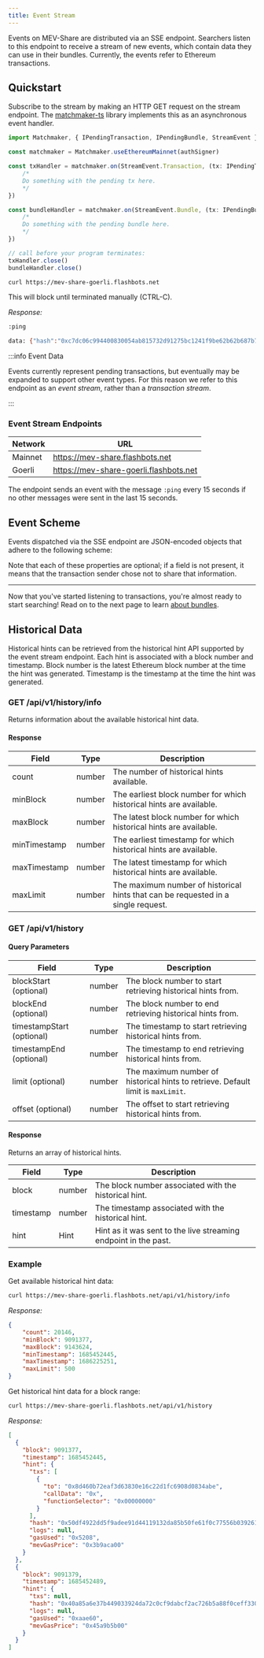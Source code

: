 ```yaml
---
title: Event Stream
---
```



Events on MEV-Share are distributed via an SSE endpoint. Searchers listen to this endpoint to receive a stream of new events, which contain data they can use in their bundles. Currently, the events refer to Ethereum transactions.

## Quickstart

Subscribe to the stream by making an HTTP GET request on the stream endpoint. The [matchmaker-ts](https://npmjs.com/@flashbots/matchmaker-ts) library implements this as an asynchronous event handler.

<Tabs>
<TabItem value="ts" label="matchmaker-ts">

```typescript
import Matchmaker, { IPendingTransaction, IPendingBundle, StreamEvent } from '@flashbots/matchmaker-ts'

const matchmaker = Matchmaker.useEthereumMainnet(authSigner)

const txHandler = matchmaker.on(StreamEvent.Transaction, (tx: IPendingTransaction) => {
    /*
    Do something with the pending tx here.
    */
})

const bundleHandler = matchmaker.on(StreamEvent.Bundle, (tx: IPendingBundle) => {
    /*
    Do something with the pending bundle here.
    */
})

// call before your program terminates:
txHandler.close()
bundleHandler.close()
```

</TabItem>
<TabItem value="sh" label="curl">

```sh
curl https://mev-share-goerli.flashbots.net
```

This will block until terminated manually (CTRL-C).

_Response:_

```sh
:ping

data: {"hash":"0xc7dc06c994400830054ab815732d91275bc1241f9be62b62b687b7882f19b8d4","logs":null,"txs":[{"to":"0x0000c335bc9d5d1af0402cad63fa7f258363d71a","functionSelector":"0x696d2073","callData":"0x696d20736861726969696969696e67"}]}
```

</TabItem>
</Tabs>

:::info Event Data

Events currently represent pending transactions, but eventually may be expanded to support other event types. For this reason we refer to this endpoint as an _event stream_, rather than a _transaction stream_.

:::

### Event Stream Endpoints

| Network | URL |
|-|-|
| Mainnet | https://mev-share.flashbots.net |
| Goerli | https://mev-share-goerli.flashbots.net |

The endpoint sends an event with the message `:ping` every 15 seconds if no other messages were sent in the last 15 seconds.

## Event Scheme

Events dispatched via the SSE endpoint are JSON-encoded objects that adhere to the following scheme:

<StreamEvent />

Note that each of these properties are optional; if a field is not present, it means that the transaction sender chose not to share that information.

---

Now that you've started listening to transactions, you're almost ready to start searching! Read on to the next page to learn [about bundles](/flashbots-mev-share/searchers/understanding-bundles).


## Historical Data

Historical hints can be retrieved from the historical hint API supported by the event stream endpoint.
Each hint is associated with a block number and timestamp. Block number is the latest Ethereum block number at the time the hint was generated.
Timestamp is the timestamp at the time the hint was generated.

### GET /api/v1/history/info

Returns information about the available historical hint data.

#### Response

| Field | Type | Description |
|-|-|-|
| count | number | The number of historical hints available. |
| minBlock | number | The earliest block number for which historical hints are available. |
| maxBlock | number | The latest block number for which historical hints are available. |
| minTimestamp | number | The earliest timestamp for which historical hints are available. |
| maxTimestamp | number | The latest timestamp for which historical hints are available. |
| maxLimit | number | The maximum number of historical hints that can be requested in a single request. |


### GET /api/v1/history

#### Query Parameters

| Field | Type | Description |
|-|-|-|
| blockStart (optional) | number | The block number to start retrieving historical hints from. |
| blockEnd (optional) | number | The block number to end retrieving historical hints from. |
| timestampStart (optional) | number | The timestamp to start retrieving historical hints from. |
| timestampEnd (optional) | number | The timestamp to end retrieving historical hints from. |
| limit (optional) | number | The maximum number of historical hints to retrieve. Default limit is `maxLimit`. |
| offset (optional) | number | The offset to start retrieving historical hints from. |

#### Response

Returns an array of historical hints.

| Field | Type | Description |
|-|-|-|
| block | number | The block number associated with the historical hint. |
| timestamp | number | The timestamp associated with the historical hint. |
| hint | Hint | Hint as it was sent to the live streaming endpoint in the past. |


### Example

<Tabs>
<TabItem value="sh" label="curl">
Get available historical hint data:

```sh
curl https://mev-share-goerli.flashbots.net/api/v1/history/info
```

_Response:_

```json
{
    "count": 20146,
    "minBlock": 9091377,
    "maxBlock": 9143624,
    "minTimestamp": 1685452445,
    "maxTimestamp": 1686225251,
    "maxLimit": 500
}
```

Get historical hint data for a block range:

```sh
curl https://mev-share-goerli.flashbots.net/api/v1/history
```

_Response:_

```json
[
  {
    "block": 9091377,
    "timestamp": 1685452445,
    "hint": {
      "txs": [
        {
          "to": "0x8d460b72eaf3d63830e16c22d1fc6908d0834abe",
          "callData": "0x",
          "functionSelector": "0x00000000"
        }
      ],
      "hash": "0x50df4922dd5f9adee91d44119132da85b50fe61f0c77556b039261f7828e1794",
      "logs": null,
      "gasUsed": "0x5208",
      "mevGasPrice": "0x3b9aca00"
    }
  },
  {
    "block": 9091379,
    "timestamp": 1685452489,
    "hint": {
      "txs": null,
      "hash": "0x40a85a6e37b449033924da72c0cf9dabcf2ac726b5a88f0ceff330f11bd01913",
      "logs": null,
      "gasUsed": "0xaae60",
      "mevGasPrice": "0x45a9b5b00"
    }
  }
]
```
</TabItem>
</Tabs>
